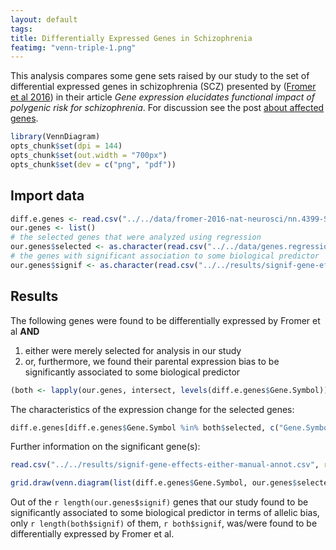 ```yaml
---
layout: default
tags:
title: Differentially Expressed Genes in Schizophrenia
featimg: "venn-triple-1.png"
---
```


This analysis compares some gene sets raised by our study to the set of differential expressed genes in schizophrenia (SCZ) presented by ([Fromer et al 2016](http://www.nature.com/neuro/journal/vaop/ncurrent/full/nn.4399.html)) in their article *Gene expression elucidates functional impact of polygenic risk for schizophrenia*.  For discussion see the post [about affected genes]({{ site.baseurl }}{% post_url /projects/monoallelic-brain/2016-10-19-about-affected-genes %}).

```r
library(VennDiagram)
opts_chunk$set(dpi = 144)
opts_chunk$set(out.width = "700px")
opts_chunk$set(dev = c("png", "pdf"))
```

## Import data

```r
diff.e.genes <- read.csv("../../data/fromer-2016-nat-neurosci/nn.4399-S5.csv", skip = 1)
our.genes <- list()
# the selected genes that were analyzed using regression
our.genes$selected <- as.character(read.csv("../../data/genes.regression.new")[[1]])
# the genes with significant association to some biological predictor
our.genes$signif <- as.character(read.csv("../../results/signif-gene-effects-either.csv")[[1]])
```

## Results

The following genes were found to be differentially expressed by Fromer et al **AND**

1. either were merely selected for analysis in our study
1. or, furthermore, we found their parental expression bias to be significantly associated to some biological predictor

```r
(both <- lapply(our.genes, intersect, levels(diff.e.genes$Gene.Symbol)))
```

The characteristics of the expression change for the selected genes:

```r
diff.e.genes[diff.e.genes$Gene.Symbol %in% both$selected, c("Gene.Symbol", "logFC", "p.value")]
```

Further information on the significant gene(s):

```r
read.csv("../../results/signif-gene-effects-either-manual-annot.csv", row.names = 1)[both$signif, ]
```

```r
grid.draw(venn.diagram(list(diff.e.genes$Gene.Symbol, our.genes$selected, c("RP11-909M7.3", "PEG10", "MEST", "UBE3A")), filename=NULL, category = c("SCZ: overall expression", "called imprinted", "SCZ: parental bias"), ext.text = FALSE, cat.pos = c(-15, 15, 15), cat.cex = rep(1.2, 3), col = my.col <- c("darkgreen", "blue", "red"), fill = my.col, cat.col = my.col))
```

Out of the `r length(our.genes$signif)` genes that our study found to be significantly associated to some biological predictor in terms of allelic bias, only `r length(both$signif)` of them, `r both$signif`, was/were found to be differentially expressed by Fromer et al.

